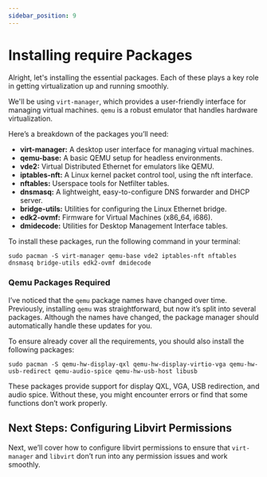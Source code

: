 ```yaml
---
sidebar_position: 9
---
```


# Installing require Packages

Alright, let's installing the essential packages. Each of these plays a key role in getting virtualization up and running smoothly.

We'll be using `virt-manager`, which provides a user-friendly interface for managing virtual machines. `qemu` is a robust emulator that handles hardware virtualization.

Here’s a breakdown of the packages you’ll need:

- **virt-manager:** A desktop user interface for managing virtual machines.
- **qemu-base:** A basic QEMU setup for headless environments.
- **vde2:** Virtual Distributed Ethernet for emulators like QEMU.
- **iptables-nft:** A Linux kernel packet control tool, using the nft interface.
- **nftables:** Userspace tools for Netfilter tables.
- **dnsmasq:** A lightweight, easy-to-configure DNS forwarder and DHCP server.
- **bridge-utils:** Utilities for configuring the Linux Ethernet bridge.
- **edk2-ovmf:** Firmware for Virtual Machines (x86_64, i686).
- **dmidecode:** Utilities for Desktop Management Interface tables.

To install these packages, run the following command in your terminal:
```shell
sudo pacman -S virt-manager qemu-base vde2 iptables-nft nftables dnsmasq bridge-utils edk2-ovmf dmidecode
```

### Qemu Packages Required

I’ve noticed that the `qemu` package names have changed over time. Previously, installing `qemu` was straightforward, but now it’s split into several packages. Although the names have changed, the package manager should automatically handle these updates for you.

To ensure already cover all the requirements, you should also install the following packages:

```shell
sudo pacman -S qemu-hw-display-qxl qemu-hw-display-virtio-vga qemu-hw-usb-redirect qemu-audio-spice qemu-hw-usb-host libusb
```

These packages provide support for display QXL, VGA, USB redirection, and audio spice. Without these, you might encounter errors or find that some functions don’t work properly.

## Next Steps: Configuring Libvirt Permissions

Next, we’ll cover how to configure libvirt permissions to ensure that `virt-manager` and `libvirt` don’t run into any permission issues and work smoothly.
